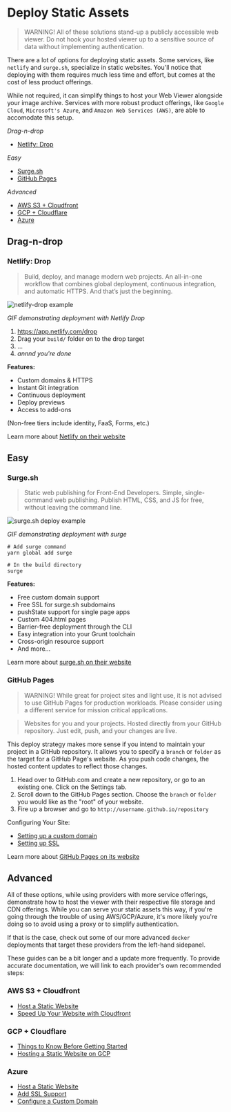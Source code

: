 # Deploy Static Assets

> WARNING! All of these solutions stand-up a publicly accessible web viewer. Do
> not hook your hosted viewer up to a sensitive source of data without
> implementing authentication.

There are a lot of options for deploying static assets. Some services, like
`netlify` and `surge.sh`, specialize in static websites. You'll notice that
deploying with them requires much less time and effort, but comes at the cost of
less product offerings.

While not required, it can simplify things to host your Web Viewer alongside
your image archive. Services with more robust product offerings, like
`Google Cloud`, `Microsoft's Azure`, and `Amazon Web Services (AWS)`, are able
to accomodate this setup.

_Drag-n-drop_

- [Netlify: Drop](#netlify-drop)

_Easy_

- [Surge.sh](#surgesh)
- [GitHub Pages](#github-pages)

_Advanced_

- [AWS S3 + Cloudfront](#aws-s3--cloudfront)
- [GCP + Cloudflare](#gcp--cloudflare)
- [Azure](#azure)

## Drag-n-drop

### Netlify: Drop

> Build, deploy, and manage modern web projects. An all-in-one workflow that
> combines global deployment, continuous integration, and automatic HTTPS. And
> that’s just the beginning.

![netlify-drop example](../../assets/img/netlify-drop.gif)

_GIF demonstrating deployment with Netlify Drop_

1. https://app.netlify.com/drop
2. Drag your `build/` folder on to the drop target
3. ...
4. _annnd you're done_

**Features:**

- Custom domains & HTTPS
- Instant Git integration
- Continuous deployment
- Deploy previews
- Access to add-ons

(Non-free tiers include identity, FaaS, Forms, etc.)

Learn more about [Netlify on their website](https://www.netlify.com/)

## Easy

### Surge.sh

> Static web publishing for Front-End Developers. Simple, single-command web
> publishing. Publish HTML, CSS, and JS for free, without leaving the command
> line.

![surge.sh deploy example](../../assets/img/surge-deploy.gif)

_GIF demonstrating deployment with surge_

```shell
# Add surge command
yarn global add surge

# In the build directory
surge
```

**Features:**

- Free custom domain support
- Free SSL for surge.sh subdomains
- pushState support for single page apps
- Custom 404.html pages
- Barrier-free deployment through the CLI
- Easy integration into your Grunt toolchain
- Cross-origin resource support
- And more…

Learn more about [surge.sh on their website](https://surge.sh/)

### GitHub Pages

> WARNING! While great for project sites and light use, it is not advised to use
> GitHub Pages for production workloads. Please consider using a different
> service for mission critical applications.

> Websites for you and your projects. Hosted directly from your GitHub
> repository. Just edit, push, and your changes are live.

This deploy strategy makes more sense if you intend to maintain your project in
a GitHub repository. It allows you to specify a `branch` or `folder` as the
target for a GitHub Page's website. As you push code changes, the hosted content
updates to reflect those changes.

1. Head over to GitHub.com and create a new repository, or go to an existing
   one. Click on the Settings tab.
2. Scroll down to the GitHub Pages section. Choose the `branch` or `folder` you
   would like as the "root" of your website.
3. Fire up a browser and go to `http://username.github.io/repository`

Configuring Your Site:

- [Setting up a custom domain](https://help.github.com/en/articles/using-a-custom-domain-with-github-pages)
- [Setting up SSL](https://help.github.com/en/articles/securing-your-github-pages-site-with-https)

Learn more about [GitHub Pages on its website](https://pages.github.com/)

## Advanced

All of these options, while using providers with more service offerings,
demonstrate how to host the viewer with their respective file storage and CDN
offerings. While you can serve your static assets this way, if you're going
through the trouble of using AWS/GCP/Azure, it's more likely you're doing so to
avoid using a proxy or to simplify authentication.

If that is the case, check out some of our more advanced `docker` deployments
that target these providers from the left-hand sidepanel.

These guides can be a bit longer and a update more frequently. To provide
accurate documentation, we will link to each provider's own recommended steps:

### AWS S3 + Cloudfront

- [Host a Static Website](https://docs.aws.amazon.com/AmazonS3/latest/dev/website-hosting-custom-domain-walkthrough.html)
- [Speed Up Your Website with Cloudfront](https://docs.aws.amazon.com/AmazonS3/latest/dev/website-hosting-cloudfront-walkthrough.html)

### GCP + Cloudflare

- [Things to Know Before Getting Started](https://code.luasoftware.com/tutorials/google-cloud-storage/things-to-know-before-hosting-static-website-on-google-cloud-storage/)
- [Hosting a Static Website on GCP](https://cloud.google.com/storage/docs/hosting-static-website)

### Azure

- [Host a Static Website](https://docs.microsoft.com/en-us/azure/storage/blobs/storage-blob-static-website)
- [Add SSL Support](https://docs.microsoft.com/en-us/azure/storage/blobs/storage-https-custom-domain-cdn)
- [Configure a Custom Domain](https://docs.microsoft.com/en-us/azure/storage/blobs/storage-custom-domain-name)
